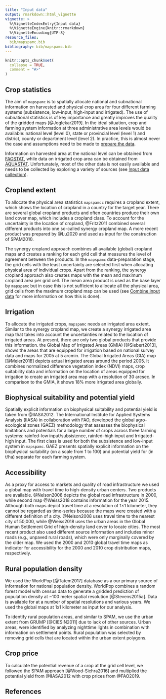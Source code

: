 ```yaml
---
title: "Input data"
output: rmarkdown::html_vignette
vignette: >
  %\VignetteIndexEntry{Input data}
  %\VignetteEngine{knitr::rmarkdown}
  %\VignetteEncoding{UTF-8}
resource_files:
  bib/mapspamc.bib
bibliography: bib/mapspamc.bib
---
```


```r
knitr::opts_chunk$set(
  collapse = TRUE,
  comment = "#>"
)
```

## Crop statistics

The aim of `mapspamc` is to spatially allocate national and subnational information on harvested and physical crop area for four different farming systems (subsistence, low-input, high-input and irrigated). The use of subnational statistics is of key importance and greatly improves the quality of the gridded maps [@Joglekar2019]. In the ideal situation, crop and farming system information at three administrative area levels would be available: national level (level 0), state or provincial level (level 1) and district, county or department level (level 2). In practice, this is almost never the case and assumptions need to be made to [prepare the data](process_subnational_statistics.html).

Information on harvested area at the national level can be obtained from [FAOSTAT](http://www.fao.org/faostat/en/#home), while data on irrigated crop area can be obtained from [AQUASTAT](http://www.fao.org/nr/water/aquastat/data/query/index.html?lang=en).  Unfortunately, most of the other data is not easily available and needs to be collected by exploring a variety of sources (see [Input data collection](input_data_collection.html)).


## Cropland extent

To allocate the physical area statistics `mapspamcc` requires a cropland extent, which shows the location of cropland in a country for the target year. There are several global cropland products and often countries produce their own land cover map, which includes a cropland class. To account for the uncertainty in the location of cropland, @Fritz2011 combined several different products into one so-called synergy cropland map. A more recent product was prepared by @Lu2020 and used as input for the construction of SPAM2010.

The synergy cropland approach combines all available (global) cropland maps and creates a ranking for each grid cell that measures the level of agreement between the products. In the `mapspamc` data-preparation stage, the grid cells with the least uncertainty are selected first when allocating physical area of individual crops. Apart from the ranking, the synergy cropland approach also creates maps with the mean and maximum cropland area per grid cell. The mean area product is used as the base layer by `mapspamc` but in case this is not sufficient to allocate all the physical area, grid cells from the maximum cropland map can be used (see [Combine input data](combine_input_data.html) for more information on how this is done).  


## Irrigation

To allocate the irrigated crops, `mapspamc` needs an irrigated area extent. Similar to the synergy cropland map, we create a synergy irrigated area map that takes into account the uncertainties related to the location of irrigated areas. At present, there are only two global products that provide this information. the Global Map of Irrigated Areas (GMIA) [@Siebert2013], shows the areas that are equipped for irrigation based on national survey data and maps for 2005 at 5 arcmin. The Global Irrigated Areas (GIA) map [@Meier2018] depicts actual irrigated areas around the period 2005. It combines normalized difference vegetation index (NDVI) maps, crop suitability data and information on the location of areas equipped for irrigation to create an irrigated area map with a resolution of 30 arcsec. In comparison to the GMIA, it shows 18% more irrigated area globally.


## Biophysical suitability and potential yield

Spatially explicit information on biophysical suitability and potential yield is taken from @IIASA2012. The International Institute for Applied Systems Analysis (IIASA) in collaboration with FAO, developed the global agro-ecological zones (GAEZ) methodology that assesses the biophysical limitations and potentials for a large number of crops across three farming systems: rainfed–low input/subsistence, rainfed–high input and Irrigated-high input. The first class is used for both the subsistence and low-input system in `mapspamc`. GAEZ presents spatially explicit information on the biophysical suitability (on a scale from 1 to 100) and potential yield for (in t/ha) separate for each farming system. 


## Accessibility

As a proxy for access to markets and quality of road infrastructure we used a global map with travel time to high-density urban centers. Two products are available.  @Nelson2008 depicts the global road infrastructure in 2000, while second map @Weiss2018 contains information for the year 2015. Although both maps depict travel time  at a resolution of 1×1 kilometer, they cannot be regarded as time-series because the maps were created with a different definition of a city. @Nelson2008 uses travel time to the nearest city of 50,000, while @Weiss2018 uses the urban areas in the Global Human Settlement Grid of high-density land cover to locate cities. The most recent product also used different source information and includes minor roads (e.g., unpaved rural roads), which were only marginally covered by the older map. We used the 2000 and 2010 global travel time maps as indicator for accessibility for the 2000 and 2010 crop distribution maps, respectively.


## Rural population density

We used the WorldPop [@Tatem2017] database as a our primary source of information for national population density. WorldPop combines a random forest model with census data to generate a gridded prediction of population density at ~100 meter spatial resolution [@Stevens2015a]. Data is available for at a number of spatial resolutions and various years. We used the global maps at 1x1 kilometer as input for our analysis. 

To identify rural population areas, and similar to SPAM, we use the urban extent from GRUMP [@CIESIN2011] due to lack of other sources. Urban areas, were identified by analyzing nighttime lights in combination with information on settlement points. Rural population was selected by removing grid cells that are located within the urban extent polygons. 


## Crop price

To calculate the potential revenue of a crop at the grid cell level, we followed the SPAM approach [@Wood-Sichra2016] and multiplied the potential yield from @IIASA2012 with crop prices from @FAO2019.  



## References
